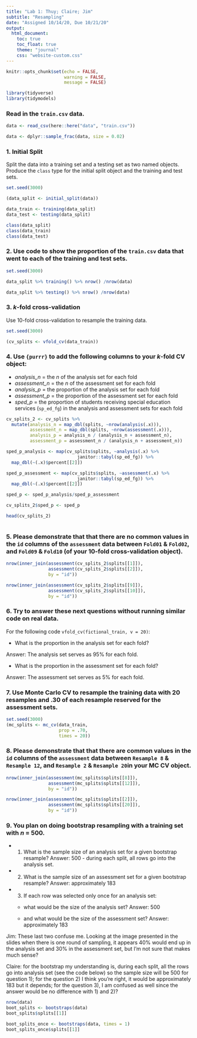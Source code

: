 ```yaml
---
title: "Lab 1: Thuy; Claire; Jim"
subtitle: "Resampling"
date: "Assigned 10/14/20, Due 10/21/20"
output:
  html_document: 
    toc: true
    toc_float: true
    theme: "journal"
    css: "website-custom.css"
---
```



```r
knitr::opts_chunk$set(echo = FALSE,
                      warning = FALSE,
                      message = FALSE)

library(tidyverse)
library(tidymodels)

```

### Read in the `train.csv` data.

```r
data <- read_csv(here::here("data", "train.csv"))

data <- dplyr::sample_frac(data, size = 0.02)
```

### 1. Initial Split

Split the data into a training set and a testing set as two named objects. Produce the `class` type for the initial split object and the training and test sets.

```r
set.seed(3000)

(data_split <- initial_split(data))

data_train <- training(data_split)
data_test <- testing(data_split)

class(data_split)
class(data_train)
class(data_test)

```

### 2. Use code to show the proportion of the `train.csv` data that went to each of the training and test sets.

```r
set.seed(3000)

data_split %>% training() %>% nrow() /nrow(data)

data_split %>% testing() %>% nrow() /nrow(data)

```

### 3. *k*-fold cross-validation

Use 10-fold cross-validation to resample the training data.

```r
set.seed(3000)

(cv_splits <- vfold_cv(data_train))

```

### 4. Use `{purrr}` to add the following columns to your *k*-fold CV object:
* *analysis_n* = the *n* of the analysis set for each fold
* *assessment_n* = the *n* of the assessment set for each fold
* *analysis_p* = the proportion of the analysis set for each fold
* *assessment_p* = the proportion of the assessment set for each fold
* *sped_p* = the proportion of students receiving special education services (`sp_ed_fg`) in the analysis and assessment sets for each fold

```r

cv_splits_2 <- cv_splits %>% 
  mutate(analysis_n = map_dbl(splits, ~nrow(analysis(.x))),
         assessment_n = map_dbl(splits, ~nrow(assessment(.x))),
         analysis_p = analysis_n / (analysis_n + assessment_n),
         assessment_p = assessment_n / (analysis_n + assessment_n))

sped_p_analysis <- map(cv_splits$splits, ~analysis(.x) %>% 
                           janitor::tabyl(sp_ed_fg)) %>% 
  map_dbl(~(.x)$percent[[2]])

sped_p_assessment <- map(cv_splits$splits, ~assessment(.x) %>% 
                           janitor::tabyl(sp_ed_fg)) %>% 
  map_dbl(~(.x)$percent[[2]])

sped_p <- sped_p_analysis/sped_p_assessment

cv_splits_2$sped_p <- sped_p

head(cv_splits_2)
                          
```

### 5. Please demonstrate that that there are **no** common values in the `id` columns of the `assessment` data between `Fold01` & `Fold02`, and `Fold09` & `Fold10` (of your 10-fold cross-validation object).

```r

nrow(inner_join(assessment(cv_splits_2$splits[[1]]),
                assessment(cv_splits_2$splits[[2]]),
                by = "id"))

nrow(inner_join(assessment(cv_splits_2$splits[[9]]),
                assessment(cv_splits_2$splits[[10]]),
                by = "id"))
```

### 6. Try to answer these next questions without running similar code on real data.

For the following code `vfold_cv(fictional_train, v = 20)`:

* What is the proportion in the analysis set for each fold?

Answer: The analysis set serves as 95% for each fold. 

* What is the proportion in the assessment set for each fold?

Answer: The assessment set serves as 5% for each fold. 

### 7. Use Monte Carlo CV to resample the training data with 20 resamples and .30 of each resample reserved for the assessment sets.

```r
set.seed(3000)
(mc_splits <- mc_cv(data_train, 
                    prop = .70,
                    times = 20))

```

### 8. Please demonstrate that that there **are** common values in the `id` columns of the `assessment` data between `Resample 8` & `Resample 12`, and `Resample 2` & `Resample 20`in your MC CV object.

```r

nrow(inner_join(assessment(mc_splits$splits[[8]]),
                assessment(mc_splits$splits[[12]]),
                by = "id"))

nrow(inner_join(assessment(mc_splits$splits[[2]]),
                assessment(mc_splits$splits[[20]]),
                by = "id"))

```

### 9. You plan on doing bootstrap resampling with a training set with *n* = 500.

* 1) What is the sample size of an analysis set for a given bootstrap resample?
Answer: 500 - during each split, all rows go into the analysis set. 
* 2) What is the sample size of an assessment set for a given bootstrap resample?
Answer: approximately 183
* 3) If each row was selected only once for an analysis set:

  + what would be the size of the analysis set?
  Answer: 500
  
  + and what would be the size of the assessment set?
  Answer: approximately 183
  
Jim: These last two confuse me. Looking at the image presented in the slides when there is one round of sampling, it appears 40% would end up in the analysis set and 30% in the assessment set, but I'm not sure that makes much sense?

Claire: for the bootstrap my understanding is, during each split, all the rows go into analysis set (see the code below) so the sample size will be 500 for question 1); for the question 2) I think you're right, it would be approximately 183 but it depends; for the question 3), I am confused as well since the answer would be no difference with 1) and 2)?

```r
nrow(data)
boot_splits <- bootstraps(data)
boot_splits$splits[[1]]

boot_splits_once <- bootstraps(data, times = 1)
boot_splits_once$splits[[1]]

```

  
